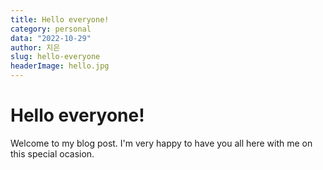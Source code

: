 ```yaml
---
title: Hello everyone!
category: personal
data: "2022-10-29"
author: 지은
slug: hello-everyone
headerImage: hello.jpg
---
```


# Hello everyone!

Welcome to my blog post. I'm very happy to have you all here with me on this special ocasion.
